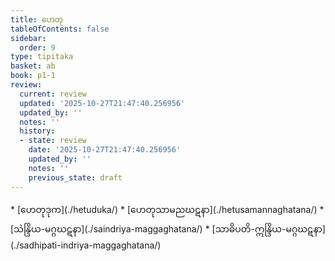 ```yaml
---
title: ဟေတု
tableOfContents: false
sidebar:
  order: 9
type: tipitaka
basket: ab
book: p1-1
review:
  current: review
  updated: '2025-10-27T21:47:40.256956'
  updated_by: ''
  notes: ''
  history:
  - state: review
    date: '2025-10-27T21:47:40.256956'
    updated_by: ''
    notes: ''
    previous_state: draft
---
```



<ReviewStatus review={frontmatter.review} showDetails={true} />

<HypothesisAnnotation frontmatter={frontmatter} />

<DynamicBreadcrumb />



<TableOfContents book="p1-1">
* [ဟေတုဒုက](./hetuduka/)
* [ဟေတုသာမညဃဋနာ](./hetusamannaghatana/)
* [သဲန္ဒြိယ-မဂ္ဂဃဋနာ](./saindriya-maggaghatana/)
* [သာဓိပတိ-ဣန္ဒြိယ-မဂ္ဂဃဋနာ](./sadhipati-indriya-maggaghatana/)
</TableOfContents>